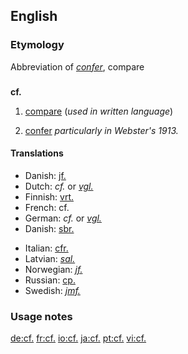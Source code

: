 ==English==

===Etymology===
Abbreviation of {{L.}} ''[[confer#Latin|confer]]'', compare

==={{abbreviation}}===
'''cf.'''

# [[compare]] (''used in written language'')
# {{archaic}} [[confer]] ''particularly in Webster's 1913.''

====Translations====
<!--Put ABBREVIATIONS in this table, where these exist-->
{{trans-top|compare}}
* Danish: [[jf.]]<!--[[jævnfør]]-->
* Dutch: ''cf.'' or ''[[vgl.]]''
* Finnish: [[vrt.]]
* French: cf.
* German: ''cf.'' or ''[[vgl.]]''
* Danish: [[sbr.]]<!--[[samanber]]-->
{{trans-mid}}
* Italian: [[cfr.]]
* Latvian: ''[[sal.]]''
* Norwegian: ''[[jf.]]'' <!--[[jamfør]]-->
* Russian: [[ср.]] <!--[[сравни]]-->
* Swedish: ''[[jmf.]]'' <!--[[jämför]]-->
{{trans-bottom}}

===Usage notes===
{{dontlinkhere}}

[[de:cf.]]
[[fr:cf.]]
[[io:cf.]]
[[ja:cf.]]
[[pt:cf.]]
[[vi:cf.]]